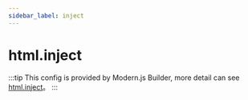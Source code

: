 ```yaml
---
sidebar_label: inject
---
```


# html.inject

:::tip
This config is provided by Modern.js Builder, more detail can see [html.inject](https://modernjs.dev/builder/en/api/config-html.html#htmlinject)。
:::


<Main />
